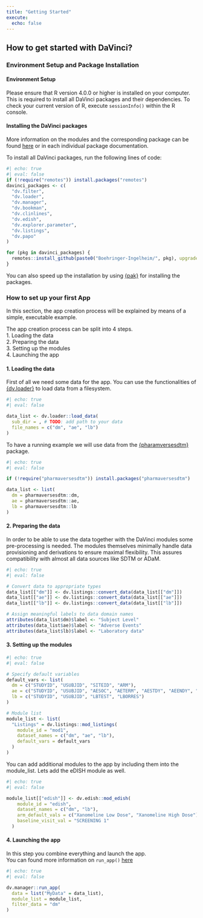 ```yaml
---
title: "Getting Started"
execute:
  echo: false
---
```


## How to get started with DaVinci?

### Environment Setup and Package Installation

#### Environment Setup

Please ensure that R version 4.0.0 or higher is installed on your computer. This is required to install all DaVinci packages and their dependencies. To check your current version of R, execute `sessionInfo()` within the R console.

#### Installing the DaVinci packages

More information on the modules and the corresponding package can be found [here](quarto/modules.qmd) or in each individual package documentation. 

To install all DaVinci packages, run the following lines of code:
``` r
#| echo: true
#| eval: false
if (!require("remotes")) install.packages("remotes")
davinci_packages <- c(
  "dv.filter", 
  "dv.loader", 
  "dv.manager", 
  "dv.bookman", 
  "dv.clinlines", 
  "dv.edish", 
  "dv.explorer.parameter", 
  "dv.listings",
  "dv.papo"
)

for (pkg in davinci_packages) {
  remotes::install_github(paste0("Boehringer-Ingelheim/", pkg), upgrade = TRUE)
}
```
You can also speed up the installation by using [{pak}](https://pak.r-lib.org/){target="_blank"} for installing the packages. 


### How to set up your first App

In this section, the app creation process will be explained by means of a simple, executable example. 

The app creation process can be split into 4 steps.  
1. Loading the data  
2. Preparing the data  
3. Setting up the modules  
4. Launching the app  
  

#### 1. Loading the data

First of all we need some data for the app. 
You can use the functionalities of [{dv.loader}](https://boehringer-ingelheim.github.io/dv.loader/){target="_blank"} to load data from a filesystem. 

``` r
#| echo: true
#| eval: false

data_list <- dv.loader::load_data(
  sub_dir = , # TODO: add path to your data
  file_names = c("dm", "ae", "lb")
)

```

To have a running example we will use data from the [{pharamversesdtm}](https://pharmaverse.github.io/pharmaversesdtm/){target="_blank"} package.
``` r
#| echo: true
#| eval: false

if (!require("pharmaversesdtm")) install.packages("pharmaversesdtm")

data_list <- list(
  dm = pharmaversesdtm::dm,
  ae = pharmaversesdtm::ae,
  lb = pharmaversesdtm::lb
)

```

#### 2. Preparing the data

In order to be able to use the data together with the DaVinci modules some pre-processing is needed.
The modules themselves minimally handle data provisioning and derivations to ensure maximal flexibility. This assures compatibility with almost all data sources like SDTM or ADaM.

``` r
#| echo: true
#| eval: false

# Convert data to appropriate types
data_list[["dm"]] <- dv.listings::convert_data(data_list[["dm"]])
data_list[["ae"]] <- dv.listings::convert_data(data_list[["ae"]])
data_list[["lb"]] <- dv.listings::convert_data(data_list[["lb"]])

# Assign meaningful labels to data domain names
attributes(data_list$dm)$label <- "Subject Level"
attributes(data_list$ae)$label <- "Adverse Events"
attributes(data_list$lb)$label <- "Laboratory data"

```

#### 3. Setting up the modules

``` r
#| echo: true
#| eval: false

# Specify default variables
default_vars <- list(
  dm = c("STUDYID", "USUBJID", "SITEID", "ARM"),
  ae = c("STUDYID", "USUBJID", "AESOC", "AETERM", "AESTDY", "AEENDY", "AESER"),
  lb = c("STUDYID", "USUBJID", "LBTEST", "LBORRES")
)

# Module list
module_list <- list(
  "Listings" = dv.listings::mod_listings(
    module_id = "mod1",
    dataset_names = c("dm", "ae", "lb"),
    default_vars = default_vars
  )
)

```

You can add additional modules to the app by including them into the module_list. 
Lets add the eDISH module as well. 
``` r
#| echo: true
#| eval: false

module_list[["edish"]] <- dv.edish::mod_edish(
    module_id = "edish",
    dataset_names = c("dm", "lb"),
    arm_default_vals = c("Xanomeline Low Dose", "Xanomeline High Dose"),
    baseline_visit_val = "SCREENING 1"
  )
```

#### 4. Launching the app
In this step you combine everything and launch the app.  
You can found more information on `run_app()` [here](https://boehringer-ingelheim.github.io/dv.manager/reference/run_app.html){target="_blank"}
``` r
#| echo: true
#| eval: false

dv.manager::run_app(
  data = list("MyData" = data_list),
  module_list = module_list,
  filter_data = "dm"
)
```

